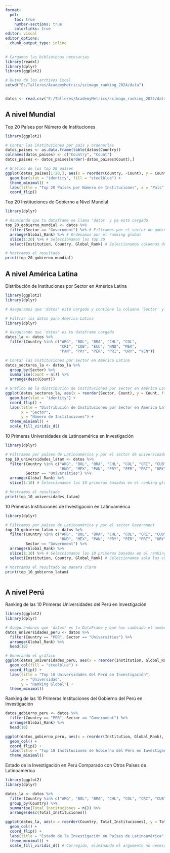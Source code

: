 ```yaml
---
format:
  pdf:
    toc: true
    number-sections: true
    colorlinks: true
editor: visual
editor_options: 
  chunk_output_type: inline
---
```


```r
# Cargamos las bibliotecas necesarias
library(readxl)
library(dplyr)
library(ggplot2)
```

```r
# Rutas de los archivos Excel
setwd("E:/Talleres/AcademyMetrics/scimago_ranking_2024/data")


datos <- read.csv("E:/Talleres/AcademyMetrics/scimago_ranking_2024/data/ScimagoIR 2024 - Research Rank.csv",sep=';')


```

## A nivel Mundial 

Top 20 Países por Número de Instituciones

```r
library(ggplot2)

# Contar las instituciones por país y ordenarlas
datos_paises <- as.data.frame(table(datos$Country))
colnames(datos_paises) <- c("Country", "Count")
datos_paises <- datos_paises[order(-datos_paises$Count),]

# Gráfico de los top 20 países
ggplot(datos_paises[1:20,], aes(x = reorder(Country, -Count), y = Count)) +
  geom_bar(stat = "identity", fill = "steelblue") +
  theme_minimal() +
  labs(title = "Top 20 Países por Número de Instituciones", x = "País", y = "Número de Instituciones") +
  coord_flip()

```

Top 20 Instituciones de Gobierno a Nivel Mundial

```r
library(dplyr)

# Asumiendo que tu dataframe se llama 'datos' y ya está cargado
top_20_gobierno_mundial <- datos %>%
  filter(Sector == "Government") %>% # Filtramos por el sector de gobierno
  arrange(Global_Rank) %>% # Ordenamos por el ranking global
  slice(1:20) %>% # Seleccionamos las top 20
  select(Institution, Country, Global_Rank) # Seleccionamos columnas de interés

# Mostramos el resultado
print(top_20_gobierno_mundial)

```



## A nivel América Latina

Distribución de Instituciones por Sector en América Latina

```r
library(ggplot2)
library(dplyr)

# Aseguramos que 'datos' esté cargado y contiene la columna 'Sector' y 'Country'

# Filtrar los datos para América Latina
library(dplyr)

# Asegurando que 'datos' es tu dataframe cargado
datos_la <- datos %>% 
  filter(Country %in% c("ARG", "BOL", "BRA", "CHL", "COL",
                        "CRI", "CUB", "ECU", "HND", "MEX",
                        "PAN", "PRY", "PER", "PRI", "URY", "VEN"))

# Contar las instituciones por sector en América Latina
datos_sectores_la <- datos_la %>%
  group_by(Sector) %>%
  summarise(Count = n()) %>%
  arrange(desc(Count))

# Gráfico de la distribución de instituciones por sector en América Latina
ggplot(datos_sectores_la, aes(x = reorder(Sector, Count), y = Count, fill = Sector)) +
  geom_bar(stat = "identity") +
  coord_flip() +
  labs(title = "Distribución de Instituciones por Sector en América Latina",
       x = "Sector",
       y = "Número de Instituciones") +
  theme_minimal() +
  scale_fill_viridis_d()


```
10 Primeras Universidades de Latinoamérica en Investigación

```r

library(dplyr)

# Filtramos por países de Latinoamérica y por el sector de universidades
top_10_universidades_latam <- datos %>%
  filter(Country %in% c("ARG", "BOL", "BRA", "CHL", "COL", "CRI", "CUB", "ECU", 
                        "HND", "MEX", "PAN", "PRY", "PER", "PRI", "URY", "VEN"),
         Sector == "Universities") %>%
  arrange(Global_Rank) %>%
  slice(1:10) # Seleccionamos las 10 primeras basadas en el ranking global

# Mostramos el resultado
print(top_10_universidades_latam)


```


10 Primeras Instituciones de Investigación en Latinoamérica

```r
library(dplyr)

# Filtramos por países de Latinoamérica y por el sector Government
top_10_gobierno_latam <- datos %>%
  filter(Country %in% c("ARG", "BOL", "BRA", "CHL", "COL", "CRI", "CUB", "ECU", 
                        "HND", "MEX", "PAN", "PRY", "PER", "PRI", "URY", "VEN"),
         Sector == "Government") %>%
  arrange(Global_Rank) %>%
  slice(1:10) %>% # Seleccionamos las 10 primeras basadas en el ranking global
  select(Institution, Country, Global_Rank) # Seleccionamos solo las columnas de interés

# Mostramos el resultado de manera clara
print(top_10_gobierno_latam)



```




## A nivel Perú

Ranking de las 10 Primeras Universidades del Perú en Investigación

```r
library(ggplot2)
library(dplyr)

# Asegurándonos que 'datos' es tu DataFrame y que has cambiado el nombre de la columna a Global_Rank
datos_universidades_peru <- datos %>%
  filter(Country == "PER", Sector == "Universities") %>%
  arrange(Global_Rank) %>%
  head(10)

# Generando el gráfico
ggplot(datos_universidades_peru, aes(x = reorder(Institution, Global_Rank), y = Global_Rank)) +
  geom_col(fill = "steelblue") +
  coord_flip() +
  labs(title = "Top 10 Universidades del Perú en Investigación",
       x = "Universidad",
       y = "Ranking Global") +
  theme_minimal()


```

Ranking de las 10 Primeras Instituciones del Gobierno del Perú en Investigación

```r
datos_gobierno_peru <- datos %>%
  filter(Country == "PER", Sector == "Government") %>%
  arrange(Global_Rank) %>%
  head(10)

ggplot(datos_gobierno_peru, aes(x = reorder(Institution, Global_Rank), y = Global_Rank)) +
  geom_col() +
  coord_flip() +
  labs(title = "Top 10 Instituciones de Gobierno del Perú en Investigación", x = "Institución", y = "Ranking Global") +
  theme_minimal()

```

Estado de la Investigación en Perú Comparado con Otros Países de Latinoamérica

```r
library(ggplot2)
library(dplyr)

datos_la <- datos %>%
  filter(Country %in% c("ARG", "BOL", "BRA", "CHL", "COL", "CRI", "CUB", "ECU", "HND", "MEX", "PAN", "PRY", "PER", "PRI", "URY", "VEN")) %>%
  group_by(Country) %>%
  summarise(Total_Instituciones = n()) %>%
  arrange(desc(Total_Instituciones))

ggplot(datos_la, aes(x = reorder(Country, Total_Instituciones), y = Total_Instituciones, fill = Country)) +
  geom_col() +
  coord_flip() +
  labs(title = "Estado de la Investigación en Países de Latinoamérica", x = "País", y = "Total de Instituciones en el Ranking") +
  theme_minimal() +
  scale_fill_viridis_d() # Corregido, eliminando el argumento no necesario



```








